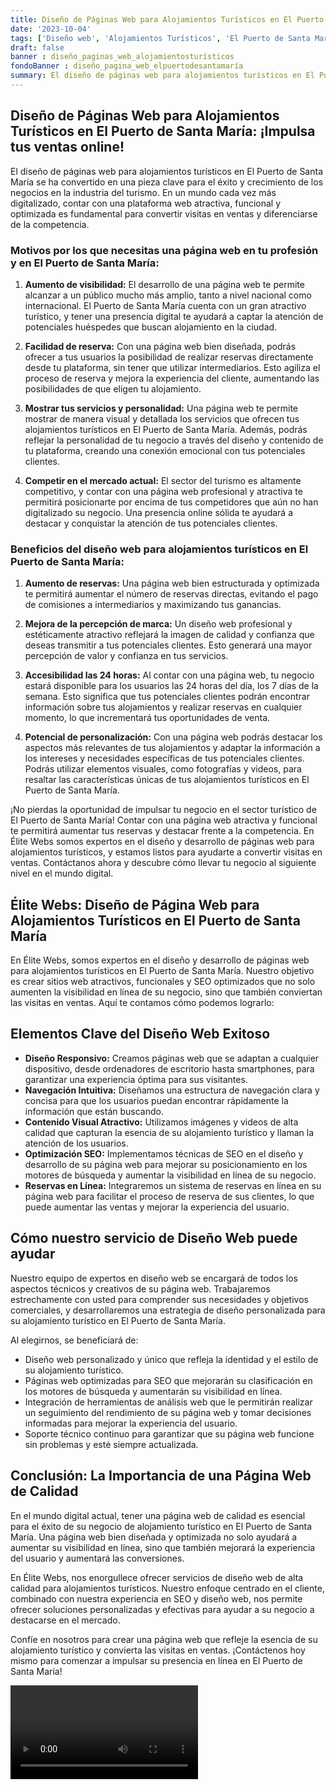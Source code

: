 ```yaml
---
title: Diseño de Páginas Web para Alojamientos Turísticos en El Puerto de Santa María
date: '2023-10-04'
tags: ['Diseño web', 'Alojamientos Turísticos', 'El Puerto de Santa María']
draft: false
banner : diseño_paginas_web_alojamientosturísticos
fondoBanner : diseño_pagina_web_elpuertodesantamaría
summary: El diseño de páginas web para alojamientos turísticos en El Puerto de Santa María se ha convertido en una pieza clave para el éxito y crecimiento de los negocios en la industria del turismo. En un mundo cada vez más digitalizado, contar con una plataforma web atractiva, funcional y optimizada es fundamental para convertir visitas en ventas y diferenciarse de la competencia.
---
```


## Diseño de Páginas Web para Alojamientos Turísticos en El Puerto de Santa María: ¡Impulsa tus ventas online!

El diseño de páginas web para alojamientos turísticos en El Puerto de Santa María se ha convertido en una pieza clave para el éxito y crecimiento de los negocios en la industria del turismo. En un mundo cada vez más digitalizado, contar con una plataforma web atractiva, funcional y optimizada es fundamental para convertir visitas en ventas y diferenciarse de la competencia.

### Motivos por los que necesitas una página web en tu profesión y en El Puerto de Santa María:

1. **Aumento de visibilidad:** El desarrollo de una página web te permite alcanzar a un público mucho más amplio, tanto a nivel nacional como internacional. El Puerto de Santa María cuenta con un gran atractivo turístico, y tener una presencia digital te ayudará a captar la atención de potenciales huéspedes que buscan alojamiento en la ciudad.

2. **Facilidad de reserva:** Con una página web bien diseñada, podrás ofrecer a tus usuarios la posibilidad de realizar reservas directamente desde tu plataforma, sin tener que utilizar intermediarios. Esto agiliza el proceso de reserva y mejora la experiencia del cliente, aumentando las posibilidades de que eligen tu alojamiento.

3. **Mostrar tus servicios y personalidad:** Una página web te permite mostrar de manera visual y detallada los servicios que ofrecen tus alojamientos turísticos en El Puerto de Santa María. Además, podrás reflejar la personalidad de tu negocio a través del diseño y contenido de tu plataforma, creando una conexión emocional con tus potenciales clientes.

4. **Competir en el mercado actual:** El sector del turismo es altamente competitivo, y contar con una página web profesional y atractiva te permitirá posicionarte por encima de tus competidores que aún no han digitalizado su negocio. Una presencia online sólida te ayudará a destacar y conquistar la atención de tus potenciales clientes.

### Beneficios del diseño web para alojamientos turísticos en El Puerto de Santa María:

1. **Aumento de reservas:** Una página web bien estructurada y optimizada te permitirá aumentar el número de reservas directas, evitando el pago de comisiones a intermediarios y maximizando tus ganancias.

2. **Mejora de la percepción de marca:** Un diseño web profesional y estéticamente atractivo reflejará la imagen de calidad y confianza que deseas transmitir a tus potenciales clientes. Esto generará una mayor percepción de valor y confianza en tus servicios.

3. **Accesibilidad las 24 horas:** Al contar con una página web, tu negocio estará disponible para los usuarios las 24 horas del día, los 7 días de la semana. Esto significa que tus potenciales clientes podrán encontrar información sobre tus alojamientos y realizar reservas en cualquier momento, lo que incrementará tus oportunidades de venta.

4. **Potencial de personalización:** Con una página web podrás destacar los aspectos más relevantes de tus alojamientos y adaptar la información a los intereses y necesidades específicas de tus potenciales clientes. Podrás utilizar elementos visuales, como fotografías y videos, para resaltar las características únicas de tus alojamientos turísticos en El Puerto de Santa María.

¡No pierdas la oportunidad de impulsar tu negocio en el sector turístico de El Puerto de Santa María! Contar con una página web atractiva y funcional te permitirá aumentar tus reservas y destacar frente a la competencia. En Élite Webs somos expertos en el diseño y desarrollo de páginas web para alojamientos turísticos, y estamos listos para ayudarte a convertir visitas en ventas. Contáctanos ahora y descubre cómo llevar tu negocio al siguiente nivel en el mundo digital.

<GifSeo />

<Cta />

## Élite Webs: Diseño de Página Web para Alojamientos Turísticos en El Puerto de Santa María

En Élite Webs, somos expertos en el diseño y desarrollo de páginas web para alojamientos turísticos en El Puerto de Santa María. Nuestro objetivo es crear sitios web atractivos, funcionales y SEO optimizados que no solo aumenten la visibilidad en línea de su negocio, sino que también conviertan las visitas en ventas. Aquí te contamos cómo podemos lograrlo:

## Elementos Clave del Diseño Web Exitoso

- **Diseño Responsivo:** Creamos páginas web que se adaptan a cualquier dispositivo, desde ordenadores de escritorio hasta smartphones, para garantizar una experiencia óptima para sus visitantes.
- **Navegación Intuitiva:** Diseñamos una estructura de navegación clara y concisa para que los usuarios puedan encontrar rápidamente la información que están buscando.
- **Contenido Visual Atractivo:** Utilizamos imágenes y videos de alta calidad que capturan la esencia de su alojamiento turístico y llaman la atención de los usuarios.
- **Optimización SEO:** Implementamos técnicas de SEO en el diseño y desarrollo de su página web para mejorar su posicionamiento en los motores de búsqueda y aumentar la visibilidad en línea de su negocio.
- **Reservas en Línea:** Integraremos un sistema de reservas en línea en su página web para facilitar el proceso de reserva de sus clientes, lo que puede aumentar las ventas y mejorar la experiencia del usuario.

## Cómo nuestro servicio de Diseño Web puede ayudar

Nuestro equipo de expertos en diseño web se encargará de todos los aspectos técnicos y creativos de su página web. Trabajaremos estrechamente con usted para comprender sus necesidades y objetivos comerciales, y desarrollaremos una estrategia de diseño personalizada para su alojamiento turístico en El Puerto de Santa María.

Al elegirnos, se beneficiará de:

- Diseño web personalizado y único que refleja la identidad y el estilo de su alojamiento turístico.
- Páginas web optimizadas para SEO que mejorarán su clasificación en los motores de búsqueda y aumentarán su visibilidad en línea.
- Integración de herramientas de análisis web que le permitirán realizar un seguimiento del rendimiento de su página web y tomar decisiones informadas para mejorar la experiencia del usuario.
- Soporte técnico continuo para garantizar que su página web funcione sin problemas y esté siempre actualizada.

## Conclusión: La Importancia de una Página Web de Calidad

En el mundo digital actual, tener una página web de calidad es esencial para el éxito de su negocio de alojamiento turístico en El Puerto de Santa María. Una página web bien diseñada y optimizada no solo ayudará a aumentar su visibilidad en línea, sino que también mejorará la experiencia del usuario y aumentará las conversiones.

En Élite Webs, nos enorgullece ofrecer servicios de diseño web de alta calidad para alojamientos turísticos. Nuestro enfoque centrado en el cliente, combinado con nuestra experiencia en SEO y diseño web, nos permite ofrecer soluciones personalizadas y efectivas para ayudar a su negocio a destacarse en el mercado.

Confíe en nosotros para crear una página web que refleje la esencia de su alojamiento turístico y convierta las visitas en ventas. ¡Contáctenos hoy mismo para comenzar a impulsar su presencia en línea en El Puerto de Santa María!

<Video />

<CtaBot job='Alojamientos Turísticos' city='El Puerto de Santa María'/>

<Gmaps query='El Puerto de Santa María+españa+maps' />